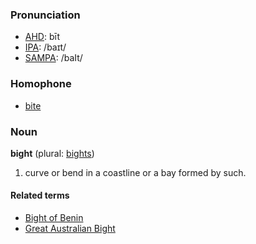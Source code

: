 ===Pronunciation===
*[[w:AHD|AHD]]: bīt
*[[w:IPA|IPA]]: /baɪt/
*[[w:SAMPA|SAMPA]]: /baIt/

=== Homophone ===
*[[bite]]

=== Noun ===

'''bight''' (plural: [[bights]])

# curve or bend in a coastline or a bay formed by such.

==== Related terms ====
*[[Bight of Benin]]
*[[Great Australian Bight]]